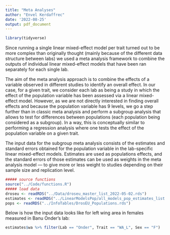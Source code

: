 ```yaml
---
title: "Meta Analyses"
author: "Envel Kerdaffrec"
date: '2022-08-25'
output: pdf_document
---
```


```r
library(tidyverse)
```

Since running a single linear mixed-effect model per trait turned out to be more complex than originally thought (mainly because of the different data structure between labs) we used a meta analysis framework to combine the outputs of individual linear mixed-effect models that have been ran separately for each single lab.

The aim of the meta analysis approach is to combine the effects of a variable observed in different studies to identify an overall effect. In our case, for a given trait, we consider each lab as being a study in which the effect of the population variable has been assessed via a linear mixed-effect model. However, as we are not directly interested in finding overall effects and because the population variable has 9 levels, we go a step further than in classic meta analysis and perform a subgroup analysis that allows to test for differences between populations (each population being considered as a subgroup). In a way, this is conceptually similar to performing a regression analysis where one tests the effect of the population variable on a given trait. 

The input data for the subgroup meta analysis consists of the estimates and standard errors obtained for the population variable in the lab-specific linear mixed-effect models. Estimates are used as populations effects, and the standard errors of those estimates can be used as weights in the meta analysis model --- to give more or less weight to studies depending on their sample size and replication level.



```r
##### source functions
source("../Code/functions.R")
##### load data
droseu <- readRDS("../Data/droseu_master_list_2022-05-02.rds")
estimates <- readRDS("../LinearModelsPop/all_models_pop_estimates_list.rds")
pops <- readRDS("../InfoTables/DrosEU_Populations.rds")
```

Below is how the input data looks like for left wing area in females measured in Banu Onder's lab:
```r
estimates$wa %>% filter(Lab == "Onder", Trait == "WA_L", Sex == "F")
```






